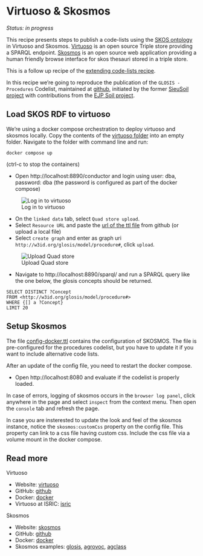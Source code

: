 # Virtuoso & Skosmos

*Status: in progress*

This recipe presents steps to publish a code-lists using the [SKOS ontology](https://www.w3.org/2004/02/skos/) in Virtuoso and Skosmos. [Virtuoso](https://virtuoso.openlinksw.com) is an open source Triple store providing a SPARQL endpoint. 
[Skosmos](https:/skosmos.org) is an open source web application providing a human friendly browse interface for skos thesauri stored in a triple store.

This is a follow up recipe of the [extending code-lists recipe](./code-listsExtension.qmd).

In this recipe we're going to reproduce the publication of the `GLOSIS - Procedures` Codelist, maintained at [github](https://raw.githubusercontent.com/rapw3k/glosis/master/glosis_procedure.ttl), initiated by the former [SieuSoil project](https://www.sieusoil.eu/) with contributions from the [EJP Soil project](https://ejpsoil.eu).  

## Load SKOS RDF to virtuoso

We're using a docker compose orchestration to deploy virtuoso and skosmos locally. Copy the contents of the [virtuoso folder](https://github.com/ejpsoil/soildata-assimilation-guidance/blob/main/docker/virtuoso-skosmos) into an empty folder. Navigate to the folder with command line and run:

```
docker compose up
```

(ctrl-c to stop the containers)

- Open http://localhost:8890/conductor and login using user: dba, password: dba (the password is configured as part of the docker compose)

![Log in to virtuoso](img/virtuoso-dba.png)

- On the `linked data` tab, select `Quad store upload`.
- Select `Resource URL` and paste the [url of the ttl file](https://raw.githubusercontent.com/rapw3k/glosis/master/glosis_procedure.ttl) from github (or upload a local file)
- Select `create graph` and enter as graph uri `http://w3id.org/glosis/model/procedure#`, click `upload`.

![Upload Quad store](img/virtuoso-upload.png)

- Navigate to http://localhost:8890/sparql/ and run a SPARQL query like the one below, the glosis concepts should be returned.

```
SELECT DISTINCT ?Concept 
FROM <http://w3id.org/glosis/model/procedure#>
WHERE {[] a ?Concept} 
LIMIT 20
```

## Setup Skosmos

The file [config-docker.ttl](https://github.com/ejpsoil/soildata-assimilation-guidance/blob/main/docker/virtuoso-skosmos/config-docker.ttl) contains the configuration of SKOSMOS. The file is pre-configured for the procedures codelist, but you have to update it if you want to include alternative code lists. 

After an update of the config file, you need to restart the docker compose.

- Open http://localhost:8080 and evaluate if the codelist is properly loaded. 

In case of errors, logging of skosmos occurs in the `browser log panel`, click anywhere in the page and select `inspect` from the context menu. Then open the `console` tab and refresh the page.

In case you are insterested to update the look and feel of the skosmos instance, notice the `skosmos:customCss` property on the config file. This property can link to a css file having custom css. Include the css file via a volume mount in the docker compose.

## Read more

Virtuoso

- Website: [virtuoso](https://virtuoso.openlinksw.com)
- GitHub: [github](https://github.com/openlink/virtuoso-opensource)
- Docker: [docker](https://hub.docker.com/r/openlink/virtuoso-opensource-7)
- Virtuoso at ISRIC: [isric](https://virtuoso.isric.org/)

Skosmos

- Website: [skosmos](https://skosmos.org)
- GitHub: [github](https://github.com/NatLibFi/Skosmos)
- Docker: [docker](https://hub.docker.com/r/ndslabs/skosmos)
- Skosmos examples: [glosis](https://glosis.isric.org), [agrovoc](https://agrovoc.fao.org), [agclass](https://agclass.nal.usda.gov)

